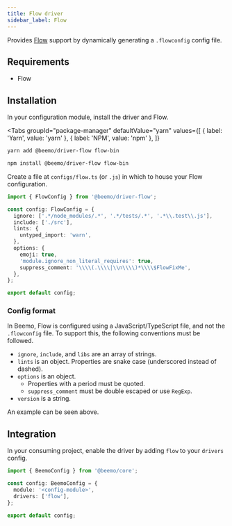 ```yaml
---
title: Flow driver
sidebar_label: Flow
---
```



Provides [Flow](https://github.com/facebook/flow) support by dynamically generating a `.flowconfig`
config file.

## Requirements

- Flow

## Installation

In your configuration module, install the driver and Flow.

<Tabs
  groupId="package-manager"
  defaultValue="yarn"
  values={[
    { label: 'Yarn', value: 'yarn' },
    { label: 'NPM', value: 'npm' },
  ]}
>
  <TabItem value="yarn">

```bash
yarn add @beemo/driver-flow flow-bin
```

  </TabItem>
  <TabItem value="npm">

```bash
npm install @beemo/driver-flow flow-bin
```

  </TabItem>
</Tabs>

Create a file at `configs/flow.ts` (or `.js`) in which to house your Flow configuration.

```ts title="configs/flow.ts"
import { FlowConfig } from '@beemo/driver-flow';

const config: FlowConfig = {
  ignore: ['.*/node_modules/.*', '.*/tests/.*', '.*\\.test\\.js'],
  include: ['./src'],
  lints: {
    untyped_import: 'warn',
  },
  options: {
    emoji: true,
    'module.ignore_non_literal_requires': true,
    suppress_comment: '\\\\(.\\\\|\\n\\\\)*\\\\$FlowFixMe',
  },
};

export default config;
```

### Config format

In Beemo, Flow is configured using a JavaScript/TypeScript file, and not the `.flowconfig` file. To
support this, the following conventions must be followed.

- `ignore`, `include`, and `libs` are an array of strings.
- `lints` is an object. Properties are snake case (underscored instead of dashed).
- `options` is an object.
  - Properties with a period must be quoted.
  - `suppress_comment` must be double escaped or use `RegExp`.
- `version` is a string.

An example can be seen above.

## Integration

In your consuming project, enable the driver by adding `flow` to your `drivers` config.

```ts title=".config/beemo.ts"
import { BeemoConfig } from '@beemo/core';

const config: BeemoConfig = {
  module: '<config-module>',
  drivers: ['flow'],
};

export default config;
```
